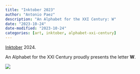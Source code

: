 ```yaml
---
title: "Inktober 2023"
author: "Antonio Paez"
description: "An Alphabet for the XXI Century: W"
date: "2023-10-24"
date-modified: "2023-10-24"
categories: [art, inktober, alphabet-xxi-century] 
---
```


[Inktober](https://inktober.com/) 2024.  
  
An Alphabet for the XXI Century proudly presents the letter **W**.  

![](AXXI-W.png)

